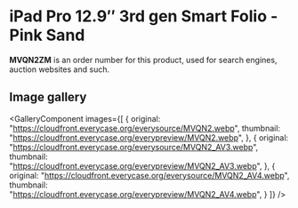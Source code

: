 
# iPad Pro 12.9″ 3rd gen Smart Folio - Pink Sand

<Callout type='info' emoji='👉🏻'>**MVQN2ZM** is an order number for this product, used for search engines, auction websites and such.</Callout>

## Image gallery

<GalleryComponent
    images={[
      {
        original: "https://cloudfront.everycase.org/everysource/MVQN2.webp",
        thumbnail: "https://cloudfront.everycase.org/everypreview/MVQN2.webp",
      },
      {
        original: "https://cloudfront.everycase.org/everysource/MVQN2_AV3.webp",
        thumbnail: "https://cloudfront.everycase.org/everypreview/MVQN2_AV3.webp",
      },
      {
        original: "https://cloudfront.everycase.org/everysource/MVQN2_AV4.webp",
        thumbnail: "https://cloudfront.everycase.org/everypreview/MVQN2_AV4.webp",
      }
    ]}
  />
